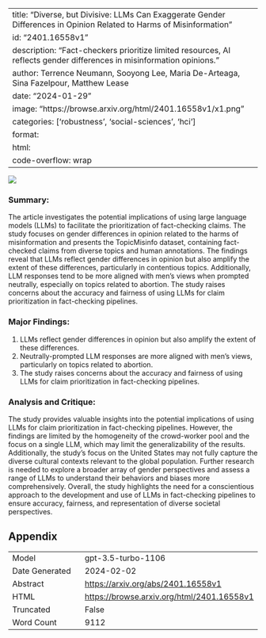 
---
title: "Diverse, but Divisive: LLMs Can Exaggerate Gender Differences in Opinion Related to Harms of Misinformation"
id: "2401.16558v1"
description: "Fact-checkers prioritize limited resources, AI reflects gender differences in misinformation opinions."
author: Terrence Neumann, Sooyong Lee, Maria De-Arteaga, Sina Fazelpour, Matthew Lease
date: "2024-01-29"
image: "https://browse.arxiv.org/html/2401.16558v1/x1.png"
categories: ['robustness', 'social-sciences', 'hci']
format:
  html:
    code-overflow: wrap
---

![](https://browse.arxiv.org/html/2401.16558v1/x1.png)

### Summary:
The article investigates the potential implications of using large language models (LLMs) to facilitate the prioritization of fact-checking claims. The study focuses on gender differences in opinion related to the harms of misinformation and presents the TopicMisinfo dataset, containing fact-checked claims from diverse topics and human annotations. The findings reveal that LLMs reflect gender differences in opinion but also amplify the extent of these differences, particularly in contentious topics. Additionally, LLM responses tend to be more aligned with men's views when prompted neutrally, especially on topics related to abortion. The study raises concerns about the accuracy and fairness of using LLMs for claim prioritization in fact-checking pipelines.

### Major Findings:
1. LLMs reflect gender differences in opinion but also amplify the extent of these differences.
2. Neutrally-prompted LLM responses are more aligned with men's views, particularly on topics related to abortion.
3. The study raises concerns about the accuracy and fairness of using LLMs for claim prioritization in fact-checking pipelines.

### Analysis and Critique:
The study provides valuable insights into the potential implications of using LLMs for claim prioritization in fact-checking pipelines. However, the findings are limited by the homogeneity of the crowd-worker pool and the focus on a single LLM, which may limit the generalizability of the results. Additionally, the study's focus on the United States may not fully capture the diverse cultural contexts relevant to the global population. Further research is needed to explore a broader array of gender perspectives and assess a range of LLMs to understand their behaviors and biases more comprehensively. Overall, the study highlights the need for a conscientious approach to the development and use of LLMs in fact-checking pipelines to ensure accuracy, fairness, and representation of diverse societal perspectives.

## Appendix

|          |          |
|----------|----------|
| Model     | gpt-3.5-turbo-1106       |
| Date Generated     | 2024-02-02       |
| Abstract | [https://arxiv.org/abs/2401.16558v1](https://arxiv.org/abs/2401.16558v1)        |
| HTML     | [https://browse.arxiv.org/html/2401.16558v1](https://browse.arxiv.org/html/2401.16558v1)       |
| Truncated       | False       |
| Word Count       | 9112       |